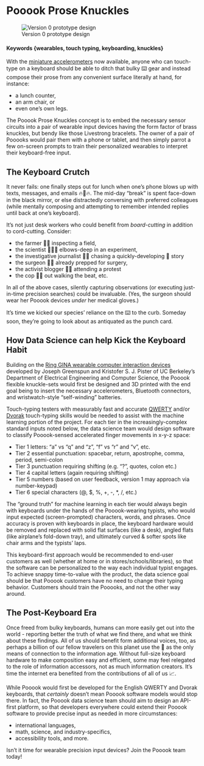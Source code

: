 # Pooook Prose Knuckles {#Pooook-Prose-Knuckles-like-brass-knuckles-for-the-information-age}

![Version 0 prototype design](https://github.com/w201rdada/portfolio-jendatx/blob/master/Pooook_proto_Tinkercad.png)

#### Keywords {wearables, touch typing, keyboarding, knuckles}

 With the [miniature accelerometers](https://en.wikipedia.org/wiki/Accelerometer#Motion_input) now available, anyone who can touch-type on a keyboard should be able to ditch that bulky ⌨️ gear and instead compose their prose from any convenient surface literally at hand, for instance:

  * a lunch counter,
  * an arm chair, or
  * even one's own legs.

  The Pooook Prose Knuckles concept is to embed the necessary sensor circuits into a pair of wearable input devices having the form factor of brass knuckles, but bendy like those Livestrong bracelets. The owner of a pair of Pooooks would pair them with a phone or tablet, and then simply parrot a few on-screen prompts to train their personalized wearables to interpret their keyboard-free input.

## The Keyboard Crutch

It never fails: one finally steps out for lunch when one's phone blows up with texts, messages, and emails 🔥📱🔥. The mid-day "break" is spent face-down in the black mirror, or else distractedly conversing with preferred colleagues (while mentally composing and attempting to remember intended replies until back at one's keyboard).

It's not just desk workers who could benefit from *board-cutting* in addition to cord-cutting. Consider:

* the farmer 👨‍🌾 inspecting a field,
* the scientist 👨🏾‍🔬 elbows-deep in an experiment,
* the investigative journalist 🕵️‍♀️ chasing a quickly-developing 📰 story
* the surgeon 👩‍⚕️ already prepped for surgery,
* the activist blogger 🧕🏽 attending a protest
* the cop 👮🏽 out walking the beat, etc.

In all of the above cases, silently capturing observations (or executing just-in-time precision searches) could be invaluable. (Yes, the surgeon should wear her Pooook devices *under* her medical gloves.)

It's time we kicked our species' reliance on the ⌨️  to the curb. Someday soon, they're going to look about as antiquated as the punch card.

## How Data Science can help Kick the Keyboard Habit

Building on the [Ring GINA wearable computer interaction devices](http://www-bsac.eecs.berkeley.edu/publications/search/zoom.php?urltimestamp=1381271517) developed by Joseph Greenspun and Kristofer S. J. Pister of UC Berkeley's Department of Electrical Engineering and Computer Science, the Pooook flexible knuckle-sets would first be designed and 3D printed with the end goal being to insert the necessary accelerometers, Bluetooth connectors, and wristwatch-style "self-winding" batteries.

Touch-typing testers with measurably fast and accurate [QWERTY](https://en.wikipedia.org/wiki/QWERTY) and/or [Dvorak](https://en.wikipedia.org/wiki/Dvorak_Simplified_Keyboard) touch-typing skills would be needed to assist with the machine learning portion of the project. For each tier in the increasingly-complex standard inputs noted below, the data science team would design software to classify Pooook-sensed accelerated finger movements in x-y-z space:

 * Tier 1 letters: "a" vs "q" and "z", "f" vs "r" and "v", etc.
 * Tier 2 essential punctuation: spacebar, return, apostrophe, comma, period, semi-colon
 * Tier 3 punctuation requiring shifting (e.g. "?", quotes, colon etc.)
 * Tier 4 capital letters (again requiring shifting)
 * Tier 5 numbers (based on user feedback, version 1 may approach via number-keypad)
 * Tier 6 special characters (@, $, %, +, -, \*, /, etc.)

The "ground truth" for machine learning in each tier would always begin with keyboards under the hands of the Pooook-wearing typists, who would input expected (screen-prompted) characters, words, and phrases. Once accuracy is proven with keyboards in place, the keyboard hardware would be removed and replaced with solid flat surfaces (like a desk),  angled flats (like airplane's fold-down tray), and ultimately curved & softer spots like chair arms and the typists' laps.

This keyboard-first approach would be recommended to end-user customers as well (whether at home or in stores/schools/libraries), so that the software can be personalized to the way each individual typist engages. To achieve snappy time-to-value with the product, the data science goal should be that Pooook customers have no need to change their typing behavior. Customers should train the Pooooks, and not the other way around.

## The Post-Keyboard Era

Once freed from bulky keyboards, humans can more easily get out into the world - reporting better the truth of what we find there, and what we think about these findings. All of us should benefit form additional voices, too, as perhaps a billion of our fellow travelers on this planet use the 📱 as the only means of connection to the information age. Without full-size keyboard hardware to make composition easy and efficient, some may feel relegated to the role of information accessors, not as much information creators. It's time the internet era benefited from the contributions of all of us 📈.

While Pooook would first be developed for the English QWERTY and Dvorak keyboards, that *certainly* doesn't mean Pooook software models would stop there. In fact, the Pooook data science team should aim to design an API-first platform, so that developers everywhere could extend their Pooook software to provide precise input as needed in more circumstances:

 * international languages,
 * math, science, and industry-specifics,
 * accessibility tools, and more.

Isn't it time for wearable precision input devices? Join the Pooook team today!
